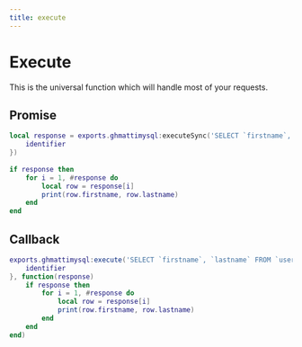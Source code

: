 ```yaml
---
title: execute
---
```

# Execute
This is the universal function which will handle most of your requests.

## Promise
```lua
local response = exports.ghmattimysql:executeSync('SELECT `firstname`, `lastname` FROM `users` WHERE `identifier` = ?', {
    identifier
})
 
if response then
    for i = 1, #response do
        local row = response[i]
        print(row.firstname, row.lastname)
    end
end
```

## Callback
```lua
exports.ghmattimysql:execute('SELECT `firstname`, `lastname` FROM `users` WHERE `identifier` = ?', {
    identifier
}, function(response)
    if response then
        for i = 1, #response do
            local row = response[i]
            print(row.firstname, row.lastname)
        end
    end
end)
```

